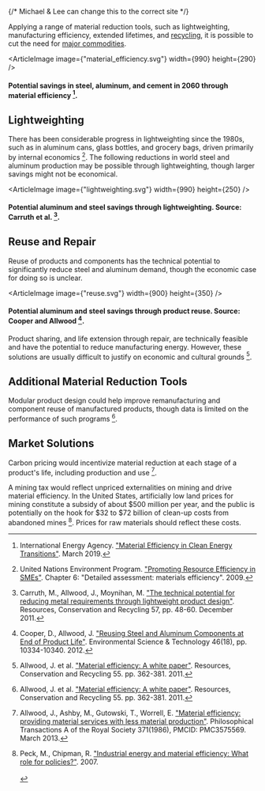 

<MaterialReduction />

{/* Michael & Lee can change this to the correct site */}

<div className={`${site}-background-gradient`}>

Applying a range of material reduction tools, such as lightweighting, manufacturing efficiency, extended lifetimes, and [recycling](/waste/waste_society/recycling_overview), it is possible to cut the need for [major commodities](/energy/industry/major_commodities).

<ArticleImage image={"material_efficiency.svg"} width={990} height={290} />
#### Potential savings in steel, aluminum, and cement in 2060 through material efficiency [^{"IEA"}].

[^{"IEA"}]: International Energy Agency. ["Material Efficiency in Clean Energy Transitions"](https://www.iea.org/publications/reports/MaterialEfficiencyinCleanEnergyTransitions/). March 2019.

## Lightweighting
There has been considerable progress in lightweighting since the 1980s, such as in aluminum cans, glass bottles, and grocery bags, driven primarily by internal economics [^{"UNEP"}]. The following reductions in world steel and aluminum production may be possible through lightweighting, though larger savings might not be economical.

[^{"UNEP"}]:  United Nations Environment Program. ["Promoting Resource Efficiency in SMEs"](http://www.unep.org/resourceefficiency/Default.aspx?tabid=105558). Chapter 6: "Detailed assessment: materials efficiency". 2009.

<ArticleImage image={"lightweighting.svg"} width={990} height={250} />
#### Potential aluminum and steel savings through lightweighting. Source: Carruth et al. [^{"carruth"}].

[^{"carruth"}]: Carruth, M., Allwood, J., Moynihan, M. ["The technical potential for reducing metal requirements through lightweight product design"](https://www.sciencedirect.com/science/article/pii/S0921344911001984). Resources, Conservation and Recycling 57, pp. 48-60. December 2011.

## Reuse and Repair
Reuse of products and components has the technical potential to significantly reduce steel and aluminum demand, though the economic case for doing so is unclear.

<ArticleImage image={"reuse.svg"} width={900} height={350} />
#### Potential aluminum and steel savings through product reuse. Source: Cooper and Allwood [^{"cooper"}].

[^{"cooper"}]: Cooper, D., Allwood, J. ["Reusing Steel and Aluminum Components at End of Product Life"](https://pubs.acs.org/doi/abs/10.1021/es301093a). Environmental Science & Technology 46(18), pp. 10334-10340. 2012.

Product sharing, and life extension through repair, are technically feasible and have the potential to reduce manufacturing energy. However, these solutions are usually difficult to justify on economic and cultural grounds [^{" Allwood, J. et al."}].

[^{" Allwood, J. et al."}]: Allwood, J. et al. ["Material efficiency: A white paper"](http://www.sciencedirect.com/science/article/pii/S0921344910002405). Resources, Conservation and Recycling 55. pp. 362-381. 2011.

<LendingLibrariesSolution />

## Additional Material Reduction Tools
Modular product design could help improve remanufacturing and component reuse of manufactured products, though data is limited on the performance of such programs [^{" Allwood, J. et al."}].

## Market Solutions
Carbon pricing would incentivize material reduction at each stage of a product's life, including production and use [^{"Allwood, J., Ashby, M., Gutowski, T., Worrell, E."}].

[^{"Allwood, J., Ashby, M., Gutowski, T., Worrell, E."}]: Allwood, J., Ashby, M., Gutowski, T., Worrell, E. ["Material efficiency: providing material services with less material production"](https://www.ncbi.nlm.nih.gov/pmc/articles/PMC3575569/). Philosophical Transactions A of the Royal Society 371(1986), PMCID: PMC3575569. March 2013.

A mining tax would reflect unpriced externalities on mining and drive material efficiency. In the United States, artificially low land prices for mining constitute a subsidy of about $500 million per year, and the public is potentially on the hook for $32 to $72 billion of clean-up costs from abandoned mines [^{"Peck, M., Chipman, R."}]. Prices for raw materials should reflect these costs.

[^{"Peck, M., Chipman, R."}]: Peck, M., Chipman, R. ["Industrial energy and material efficiency: What role for policies?"](http://www.un.org/esa/sustdev/publications/industrial_development/3_2.pdf). 2007.
<br></br>
</div>
